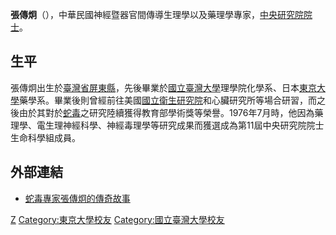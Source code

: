 '''張傳炯'''（{{bd|1928年|10月23日}}），中華民國神經暨器官間傳導生理學以及藥理學專家，[[中央研究院院士|中央研究院院士]]。

== 生平 ==
張傳炯出生於[[臺灣省|臺灣省]][[屏東縣|屏東縣]]，先後畢業於[[國立臺灣大學|國立臺灣大學]]理學院化學系、日本[[東京大學|東京大學]]藥學系。畢業後則曾經前往美國[[國立衛生研究院_(美國)|國立衛生研究院]]和心臟研究所等場合研習，而之後由於其對於[[蛇毒|蛇毒]]之研究陸續獲得教育部學術獎等榮譽。1976年7月時，他因為藥理學、電生理神經科學、神經毒理學等研究成果而獲選成為第11屆中央研究院院士生命科學組成員。

== 外部連結 ==
* {{zh-tw}} [https://web.archive.org/web/20140726152324/http://www.watchinese.com/%E7%9C%8B%E5%8F%B0%E7%81%A3/2010/2032 蛇毒專家張傳炯的傳奇故事]

{{中央研究院第十一届院士}}
[[Category:中央研究院生命科學組院士|Z]]
[[Category:東京大學校友|Category:東京大學校友]]
[[Category:國立臺灣大學校友|Category:國立臺灣大學校友]]